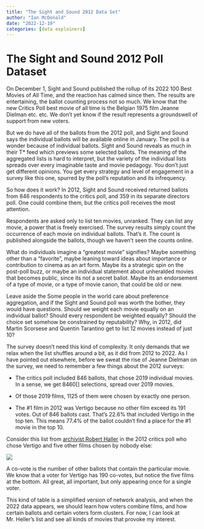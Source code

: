 ```yaml
---
title: "The Sight and Sound 2012 Data Set"
author: "Ian McDonald"
date: "2022-12-19"
categories: [data explainers]
---
```


# The Sight and Sound 2012 Poll Dataset

On December 1, Sight and Sound published the rollup of its 2022 100 Best Movies of All Time, and the reaction has calmed since then. The results are entertaining, the ballot counting process not so much. We know that the new Critics Poll best movie of all time is the Belgian 1975 film Jeanne Dielman etc. etc. We don't yet know if the result represents a groundswell of support from new voters.

But we do have all of the ballots from the 2012 poll, and Sight and Sound says the individual ballots will be available online in January. The poll is a wonder because of individual ballots. Sight and Sound reveals as much in their T\* feed which previews some selected ballots. The meaning of the aggregated lists is hard to interpret, but the variety of the individual lists spreads over every imaginable taste and movie pedagogy. You don't just get different opinions. You get every strategy and level of engagement in a survey like this one, spurred by the poll's reputation and its infrequency.

So how does it work? In 2012, Sight and Sound received returned ballots from 846 respondents to the critics poll, and 359 in its separate directors poll. One could combine them, but the critics poll receives the most attention.

Respondents are asked only to list ten movies, unranked. They can list any movie, a power that is freely exercised. The survey results simply count the occurrence of each movie on individual ballots. That's it. The count is published alongside the ballots, though we haven't seen the counts online.

What do individuals imagine a "greatest movie" signifies? Maybe something other than a "favorite", maybe leaning toward ideas about importance or contribution to cinema as an art form. Maybe its a strategic spin on the post-poll buzz, or maybe an individual statement about unheralded movies that becomes public, since its not a secret ballot. Maybe its an endorsement of a type of movie, or a type of movie canon, that could be old or new.

Leave aside the Some people in the world care about preference aggregation, and if the Sight and Sound poll was worth the bother, they would have questions. Should we weight each movie equally on an individual ballot? Should every respondent be weighted equally? Should the choice set somehow be constrained by reputability? Why, in 2012, did Martin Scorsese and Quentin Tarantino get to list 12 movies instead of just 10?

The survey doesn't need this kind of complexity. It only demands that we relax when the list shuffles around a bit, as it did from 2012 to 2022. As I have pointed out elsewhere, before we sweat the rise of Jeanne Dielman on the survey, we need to remember a few things about the 2012 surveys:

-   The critics poll included 846 ballots, that chose 2019 individual movies. In a sense, we get 8460\[\] selections, spread over 2019 movies.

-   Of those 2019 films, 1125 of them were chosen by exactly one person.

-   The #1 film in 2012 was Vertigo because no other film exceed its 191 votes. Out of 846 ballots cast. That's 22.6% that included Vertigo in the top ten. This means 77.4% of the ballot couldn't find a place for the #1 movie in the top 10.

Consider this list from [archivist Robert Haller](https://www2.bfi.org.uk/films-tv-people/sightandsoundpoll2012/voter/150) in the 2012 critics poll who chose Vertigo and five other films chosen by nobody else:

![](/heller.png)

A co-vote is the number of other ballots that contain the particular movie. We know that a voter for Vertigo has 190 co-votes, but notice the five films at the bottom. All great, all important, but only appearing once for a single voter.

This kind of table is a simplified version of network analysis, and when the 2022 data appears, we should learn how voters combine films, and how certain ballots and certain voters form clusters. For now, I can look at Mr. Heller's list and see all kinds of movies that provoke my interest.
